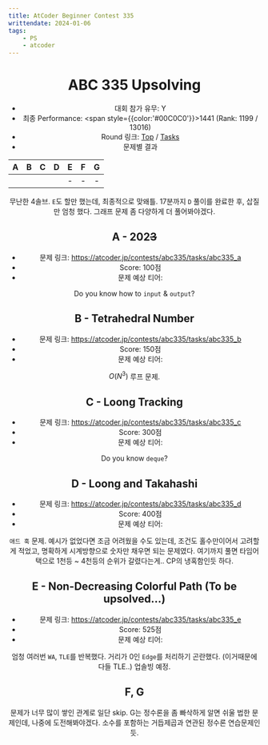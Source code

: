 ```yaml
---
title: AtCoder Beginner Contest 335
writtendate: 2024-01-06
tags:
    - PS
    - atcoder
---
```


<Header />

# ABC 335 Upsolving

- 대회 참가 유무: Y
- 최종 Performance: <span style={{color:'#00C0C0'}}>1441</span> (Rank: 1199 / 13016)
- Round 링크: [Top](https://atcoder.jp/contests/abc335) / [Tasks](https://atcoder.jp/contests/abc335/tasks)
- 문제별 결과

| A | B | C | D | E | F | G |
| :-: | :-: | :-: | :-: | :-: | :-: | :-: |
| <AC state="AC" /> | <AC state="AC" /> | <AC state="AC" /> | <AC state="AC" /> | - | - | - |


무난한 4솔브. `E`도 할만 했는데, 최종적으로 맞왜틀. 17분까지 `D` 풀이를 완료한 후, 삽질만 엄청 했다. 그래프 문제 좀 다양하게 더 풀어봐야겠다.

## A - 202<s>3</s>

- 문제 링크: https://atcoder.jp/contests/abc335/tasks/abc335_a
- Score: 100점
- 문제 예상 티어: <SolvedTier tierName={TierName.Bronze} grade={5} width={15} />

Do you know how to `input` & `output`?

## B - Tetrahedral Number

- 문제 링크: https://atcoder.jp/contests/abc335/tasks/abc335_b
- Score: 150점
- 문제 예상 티어: <SolvedTier tierName={TierName.Bronze} grade={2} width={15} />

$O(N^3)$ 루프 문제.

## C - Loong Tracking

- 문제 링크: https://atcoder.jp/contests/abc335/tasks/abc335_c
- Score: 300점
- 문제 예상 티어: <SolvedTier tierName={TierName.Silver} grade={3} width={15} />

Do you know `deque`?

## D - Loong and Takahashi

- 문제 링크: https://atcoder.jp/contests/abc335/tasks/abc335_d
- Score: 400점
- 문제 예상 티어: <SolvedTier tierName={TierName.Silver} grade={1} width={15} />

`애드 훅` 문제. 예시가 없었다면 조금 어려웠을 수도 있는데, 조건도 홀수만이어서 고려할게 적었고, 명확하게 시계방향으로 숫자만 채우면 되는 문제였다. 여기까지 풀면 타임어택으로 1천등 ~ 4천등의 순위가 갈렸다는게.. CP의 냉혹함인듯 하다.

## E - Non-Decreasing Colorful Path (To be upsolved...)

- 문제 링크: https://atcoder.jp/contests/abc335/tasks/abc335_e
- Score: 525점
- 문제 예상 티어: <SolvedTier tierName={TierName.Platinum} grade={5} width={15} />

엄청 여러번 `WA`, `TLE`를 반복했다. 거리가 0인 `Edge`를 처리하기 곤란했다. (이거때문에 다들 TLE..) 업솔빙 예정.

## F, G

문제가 너무 많이 쌓인 관계로 일단 skip. G는 정수론을 좀 빠삭하게 알면 쉬울 법한 문제인데, 나중에 도전해봐야겠다. 소수를 포함하는 거듭제곱과 연관된 정수론 연습문제인듯.


<TagList />
<Comment />
